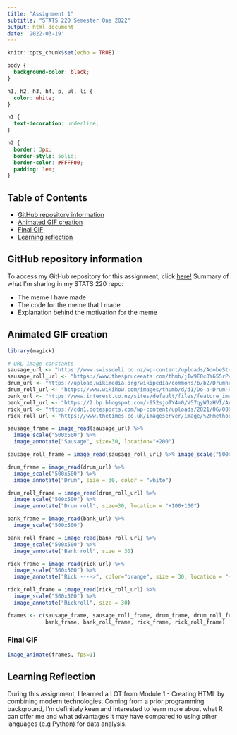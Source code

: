 ```yaml
---
title: "Assignment 1"
subtitle: "STATS 220 Semester One 2022"
output: html_document
date: '2022-03-19'
---
```


```r
knitr::opts_chunk$set(echo = TRUE)
```

```css
body {
  background-color: black;
}

h1, h2, h3, h4, p, ul, li {
  color: white;
}

h1 {
  text-decoration: underline;
}

h2 {
  border: 3px;
  border-style: solid;
  border-color: #FFFF00;
  padding: 1em;
}
```

## Table of Contents

- [GitHub repository information](#repo-info)
- [Animated GIF creation](#gif-creation)
- [Final GIF](#final-gif)
- [Learning reflection](#learning-reflection)


## GitHub repository information {#repo-info}

To access my GitHub repository for this assignment, click [here!](https://github.com/marknzl/STATS220) Summary of what I'm sharing in my STATS 220 repo:

-   The meme I have made
-   The code for the meme that I made
-   Explanation behind the motivation for the meme

## Animated GIF creation {#gif-creation}

```r
library(magick)

# URL image constants
sausage_url <- "https://www.swissdeli.co.nz/wp-content/uploads/AdobeStock_275152360-300x200.jpeg"
sausage_roll_url <- "https://www.thespruceeats.com/thmb/jIw9E8c0Y655rPvJXs8YE8eVQJY=/2119x1192/smart/filters:no_upscale()/sausage-roll-901ecec7f1d54c10940c1bdbbc1b8e46.jpg"
drum_url <- "https://upload.wikimedia.org/wikipedia/commons/b/b2/Drumhead_Coated_on_Snare_Drum.png"
drum_roll_url <- "https://www.wikihow.com/images/thumb/d/d1/Do-a-Drum-Roll-Step-14-Version-2.jpg/aid11235058-v4-1200px-Do-a-Drum-Roll-Step-14-Version-2.jpg"
bank_url <- "https://www.interest.co.nz/sites/default/files/feature_images/bank-3_1_0_0.jpg"
bank_roll_url <- "https://2.bp.blogspot.com/-952sjoTY4m0/V57qyWJzHVI/AAAAAAAAEy8/riKCR_sE5mAvpHI43NF7Q2BwBjkTnJSxACLcB/s640/Building%2BYour%2BPoker%2BBankroll.jpg"
rick_url <- "https://cdn1.dotesports.com/wp-content/uploads/2021/06/08034442/E3VqmtLWQAMg-eB-768x432.jpg"
rick_roll_url <-"https://www.thetimes.co.uk/imageserver/image/%2Fmethode%2Fsundaytimes%2Fprod%2Fweb%2Fbin%2Fe6496bba-3356-11ec-91da-063c6e372e74.jpg?crop=2667%2C1500%2C0%2C0&resize=1200"

sausage_frame = image_read(sausage_url) %>%
  image_scale("500x500") %>% 
  image_annotate("Sausage", size=30, location="+200")

sausage_roll_frame = image_read(sausage_roll_url) %>% image_scale("500x500") %>% image_annotate("Sausage roll", size = 30, location = "+279+230", color = "white")

drum_frame = image_read(drum_url) %>%
  image_scale("500x500") %>% 
  image_annotate("Drum", size = 30, color = "white")

drum_roll_frame = image_read(drum_roll_url) %>% 
  image_scale("500x500") %>% 
  image_annotate("Drum roll", size=30, location = "+100+100")

bank_frame = image_read(bank_url) %>%
  image_scale("500x500")

bank_roll_frame = image_read(bank_roll_url) %>%
  image_scale("500x500") %>%
  image_annotate("Bank roll", size = 30)

rick_frame = image_read(rick_url) %>%
  image_scale("500x500") %>%
  image_annotate("Rick ---->", color="orange", size = 30, location = "+50+200")

rick_roll_frame = image_read(rick_roll_url) %>%
  image_scale("500x500") %>%
  image_annotate("Rickroll", size = 30)

frames <- c(sausage_frame, sausage_roll_frame, drum_frame, drum_roll_frame,
            bank_frame, bank_roll_frame, rick_frame, rick_roll_frame)
```


### Final GIF {#gif}
```r
image_animate(frames, fps=1)
```

##  Learning Reflection {#learning-reflection}
During this assignment, I learned a LOT from Module 1 - Creating HTML by combining modern technologies. Coming from a prior programming background, I'm definitely keen and interested to learn more about what R can offer me and what advantages it may have compared to using other languages (e.g Python) for data analysis.